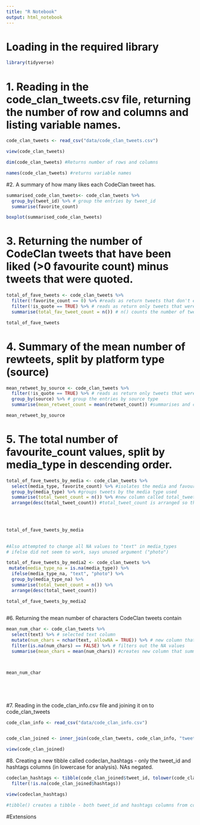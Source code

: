 ```yaml
---
title: "R Notebook"
output: html_notebook
---
```


# Loading in the required library 
```r

library(tidyverse)

```

# 1. Reading in the code_clan_tweets.csv file, returning the number of row and columns and listing variable names.

```r

code_clan_tweets <- read_csv("data/code_clan_tweets.csv")

view(code_clan_tweets) 

dim(code_clan_tweets) #Returns number of rows and columns

names(code_clan_tweets) #returns variable names


```

#2. A summary of how many likes each CodeClan tweet has.

```r

summarised_code_clan_tweets<- code_clan_tweets %>% 
  group_by(tweet_id) %>% # group the entries by tweet_id
  summarise(favorite_count)

boxplot(summarised_code_clan_tweets) 

```

# 3. Returning the number of CodeClan tweets that have been liked (>0 favourite count) minus tweets that were quoted.

```r
total_of_fave_tweets <- code_clan_tweets %>% 
  filter(!favorite_count == 0) %>% #reads as return tweets that don't equal zero only
  filter(!is_quote == TRUE) %>% # reads as return only tweets that weren't quoted
  summarise(total_fav_tweet_count = n()) # n() counts the number of tweets that were favourited

total_of_fave_tweets

```

# 4. Summary of the mean number of rewteets, split by platform type (source)

```r
mean_retweet_by_source <- code_clan_tweets %>% 
  filter(!is_quote == TRUE) %>% # reads as return only tweets that weren't quoted
  group_by(source) %>% # group the entries by source type
  summarise(mean_retweet_count = mean(retweet_count)) #summarises and creates new column that calculates mean of retweet_count

mean_retweet_by_source
```

# 5. The total number of favourite_count values, split by media_type in descending order.

```r

total_of_fave_tweets_by_media <- code_clan_tweets %>%
  select(media_type, favorite_count) %>% #isolates the media and favourite_count columns
  group_by(media_type) %>% #groups tweets by the media type used 
  summarise(total_tweet_count = n()) %>% #new column called total_tweet_count uses n() to count the no of favourited tweets 
  arrange(desc(total_tweet_count)) #total_tweet_count is arranged so the media_type with the highest total tweet count is top
  

  

total_of_fave_tweets_by_media
  

```


```r

#Also attempted to change all NA values to "text" in media_types 
# ifelse did not seem to work, says unused argument ("photo")

total_of_fave_tweets_by_media2 <- code_clan_tweets %>% 
 mutate(media_type_na = is.na(media_type)) %>%
  ifelse(media_type_na, "text", "photo") %>% 
  group_by(media_type_na) %>% 
  summarise(total_tweet_count = n()) %>%
  arrange(desc(total_tweet_count))

total_of_fave_tweets_by_media2
  
```

#6. Returning the mean number of characters CodeClan tweets contain

```r


mean_num_char <- code_clan_tweets %>%
  select(text) %>% # selected text column
  mutate(num_chars = nchar(text, allowNA = TRUE)) %>% # new column that counts no of chars (num_chars) of each tweet allowing NA values
  filter(is.na(num_chars) == FALSE) %>% # filters out the NA values
  summarise(mean_chars = mean(num_chars)) #creates new column that summarises and calculates the mean of the num_chars column 



mean_num_char



  
```


#7. Reading in the code_clan_info.csv file and joining it on to code_clan_tweets

```r

code_clan_info <- read_csv("data/code_clan_info.csv")


code_clan_joined <- inner_join(code_clan_tweets, code_clan_info, "tweet_id") #joined by tweet_id as this is a column in both datasets

view(code_clan_joined)

```


#8. Creating a new tibble called codeclan_hashtags - only the tweet_id and hashtags columns (in lowercase for analysis). NAs negated.

```r

codeclan_hashtags <- tibble(code_clan_joined$tweet_id, tolower(code_clan_joined$hashtags)) %>% 
  filter(!is.na(code_clan_joined$hashtags))

view(codeclan_hashtags)

#tibble() creates a tibble - both tweet_id and hashtags columns from code_clan_joined are used to create tibble. tolower() ensures all entries in hashtag are in lower case and then any hashtag entires that are NA values are filtered out using filter() and is.na().
```


#Extensions

```r

```






























